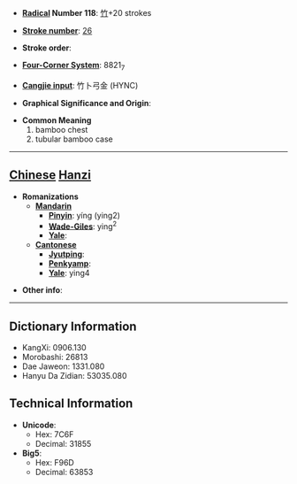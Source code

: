 * '''[[Wiktionary:Chinese radical index| Radical]] Number 118''': [[Wiktionary:Chinese radical index 竹|竹]]+20 strokes

* '''[[Wiktionary:Chinese total strokes index|Stroke number]]''': [[Wiktionary:Chinese total strokes index 26|26]]

* '''Stroke order''': 

* '''[[Wiktionary:Chinese four corner index|Four-Corner System]]''': 8821<sub>7</sub>

* '''[[Wiktionary:Chinese Cangjie index|Cangjie input]]''': 竹卜弓金 (HYNC)

* '''Graphical Significance and Origin''': 

* '''Common Meaning'''
*#bamboo chest
*# tubular bamboo case


----

== [[Chinese]] [[Hanzi]] ==

* '''Romanizations'''
** '''[[Mandarin]]'''
*** '''[[Pinyin]]''': yíng (ying2)
*** '''[[Wade-Giles]]''': ying<sup>2</sup>
*** '''[[Yale]]''': 
** '''[[Cantonese]]'''
*** '''[[Jyutping]]''':
*** '''[[Penkyamp]]''': 
*** '''[[Yale]]''': ying4

* '''Other info''': 

----

== Dictionary Information ==

* KangXi: 0906.130
* Morobashi: 26813
* Dae Jaweon: 1331.080
* Hanyu Da Zidian: 53035.080

== Technical Information ==

* '''Unicode''':
** Hex: 7C6F
** Decimal: 31855
* '''Big5''':
** Hex: F96D
** Decimal: 63853